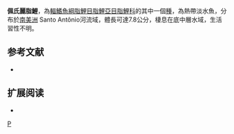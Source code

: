 {{Speciesbox 
| taxon = Astyanax pedri
| status = NE
| status_system = IUCN3.1
| authority =  [[Eigenmann|Eigenmann]], 1908
| synonyms = *''Deuterodon pedri''<br /><small>Eigenmann, 1908</small>
}}
'''佩氏麗脂鯉'''，為[[輻鰭魚綱|輻鰭魚綱]][[脂鯉目|脂鯉目]][[脂鯉亞目|脂鯉亞目]][[脂鯉科|脂鯉科]]的其中一個[[種|種]]，為熱帶淡水魚，分布於[[南美洲|南美洲]]  Santo Antônio河流域，體長可達7.8公分，棲息在底中層水域，生活習性不明。

==参考文献==
{{refbegin}}
*{{FishBase_species|genus=Astyanax|species=pedri|year=2013|month=11}}
{{refend}}

== 扩展阅读 ==
{{refbegin}}
*{{wikispecies-inline|Astyanax pedri|佩氏麗脂鯉}}
{{refend}}
{{Taxonbar|from=Q5755629}}

[[Category:麗脂鯉屬|P]]


{{魚類小作品}}